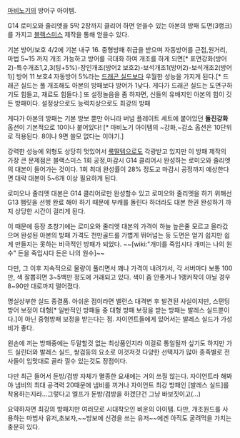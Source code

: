 [[마비노기]]의 방어구 아이템.

G14 로미오와 줄리엣을 5막 2장까지 클리어 하면 얻을수 있는 아본의 방패 도면(3랭크)를 가지고 [[블랙스미스]] 제작을 통해 얻을수 있다.

기본 방어/보호 4/2에 기본 내구 16. 중형방패 취급을 받으며 자동방어를 근접,원거리,마법 5~15 까지 개조 가능하고 방어를 극대화 하여 개조를 하게 되면[* 표면강화(방어2)-특수개조1,2,3(팅+5%)-장인개조(방어2 보호2)-보석개조1(방어2)-보석개조2(방어1)] 방어 11 보호4 자동방어 5%라는 [[드래곤 실드]]보다 우월한 성능을 가지게 된다.[* 드래곤 실드는 풀 개조해도 아본의 방패보다 방어가 1낮다. 게다가 드래곤 실드는 도면구하기도 힘들고, 재료도 힘들다.] 또 설정놀음을 좀 하자면, 신들의 유배지인 아본의 힘이 깃든 방패이다. 설정상으로도 능력치상으로도 최강의 방패

게다가 아본의 방패는 기본 방보 뿐만 아니라 버넘 플레이트 세트에 붙어있던 '''돌진강화''' 옵션이 기본적으로 10이나 붙어있다! [* 마비노기 아이템의 ~강화,~감소 옵션은 10단위로 적용된다. 8이나 9면 쓸모 없다는 이야기.]

강력한 성능에 외형도 상당히 멋있어서 [[룩딸]]템으로도 각광받고 있지만 이 방패 제작의 가장 큰 문제점은 블랙스미스 1회 공정,마감시 G14 클리어시 완성하는 로미오와 줄리엣의 대본이 들어가는 것이다. 1회 최대 완성률이 28% 정도고 마감시 공정까지 예상한다면 대략 대본이 5~6개 이상 필요하게 된다. 

로미오나 줄리엣 대본은 G14 클리어로만 완성할수 있고 로미오와 줄리엣을 하기 위해선 G13 햄릿을 선행 완료 해야 하기 때문에 부캐를 돌린다 하더라도 대본 한권 완성하기 까지 상당한 시간이 걸리게 된다.

이 때문에 등장 초창기에는 로미오와 줄리엣 대본의 가격이 하늘 높은줄 모르고 올라갔으며 완성된 아본의 방패 가격도 천만골드를 가볍게 뛰어넘는 등 도면은 얻기 쉽지만 쉽게 만들지는 못하는 비극적인 방패가 되었다. ~~[wiki:"개미를 죽입시다 개미는 나의 원수" 돈을 죽입시다 돈은 나의 원수]~~

다만, 그 이후 지속적으로 물량이 풀리면서 꽤나 가격이 내려가서, 각 서버마다 보통 100만, 색 잘뽑히면 3~5백만 정도에 거래되고 있다. 색이 좀 안좋거나 1랭커작이 아닐 경우 8~90만 대로까지 떨어졌다.

명실상부한 실드 종결품. 아쉬운 점이라면 밸런스 대격변 후 발견된 사실이지만, 스탠딩 방어 보정이 대형[* 일반적인 방패들 중 대형 방패 보정을 받는 방패는 발레스 실드뿐이다.]이 아닌 중형방패 보정을 받는다는 점. 자이언트들에게 있어서는 발레스 실드가 가성비가 좋다.

왼손에 끼는 방패중에는 두말할것 없는 최상품인지라 이걸로 통일될까 싶기도 하지만 가드 실린더와 발레스 실드, 쌍검등의 요소로 이것저것 다양한 선택지가 많아 종족별로 전사들이 입맛대로 골라 낄수 있는것도 장점이다.

다만 최근 들어서 둔방/검방 자체가 멸종한 요새에는 거의 쓰질 않는다. 자이언트라 해봐야 냄비의 최대 공격력 20때문에 냄비를 끼거나 자이언트 최강 방패인 [발레스 실드]를 착용하는지라...그렇다고 엘프가 둔방/검방을 하겠단건 그냥 바보짓이고(...)

요약하자면 최강의 방패지만 여러모로 시대착오인 비운의 아이템. 다만, 개조원드를 사용하는 마법사 유저,초보자,~~방보에 신경을 쓰는 유저~~에겐 아직도 굴려먹을 가치는 충분히 있다.

